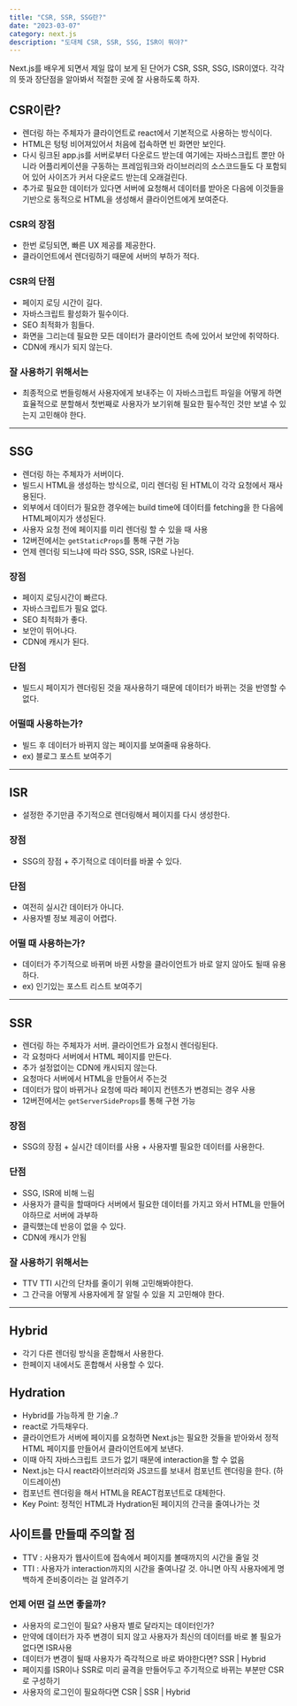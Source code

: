 ```yaml
---
title: "CSR, SSR, SSG란?"
date: "2023-03-07"
category: next.js
description: "도대체 CSR, SSR, SSG, ISR이 뭐야?"
---
```


Next.js를 배우게 되면서 제일 많이 보게 된 단어가 CSR, SSR, SSG, ISR이였다. 각각의 뜻과 장단점을 알아봐서 적절한 곳에 잘 사용하도록 하자.

## CSR이란?

- 렌더링 하는 주체자가 클라이언트로 react에서 기본적으로 사용하는 방식이다.
- HTML은 텅텅 비어져있어서 처음에 접속하면 빈 화면만 보인다.
- 다시 링크된 app.js를 서버로부터 다운로드 받는데 여기에는 자바스크립트 뿐만 아니라 어플리케이션을 구동하는 프레임워크와 라이브러리의 소스코드들도 다 포함되어 있어 사이즈가 커서 다운로드 받는데 오래걸린다.
- 추가로 필요한 데이터가 있다면 서버에 요청해서 데이터를 받아온 다음에 이것들을 기반으로 동적으로 HTML을 생성해서 클라이언트에게 보여준다.

### CSR의 장점

- 한번 로딩되면, 빠른 UX 제공를 제공한다.
- 클라이언트에서 렌더링하기 때문에 서버의 부하가 적다.

### CSR의 단점

- 페이지 로딩 시간이 길다.
- 자바스크립트 활성화가 필수이다.
- SEO 최적화가 힘들다.
- 화면을 그리는데 필요한 모든 데이터가 클라이언트 측에 있어서 보안에 취약하다.
- CDN에 캐시가 되지 않는다.

### 잘 사용하기 위해서는

- 최종적으로 번들링해서 사용자에게 보내주는 이 자바스크립트 파일을 어떻게 하면 효율적으로 분할해서 첫번째로 사용자가 보기위해 필요한 필수적인 것만 보낼 수 있는지 고민해야 한다.

---

## SSG

- 렌더링 하는 주체자가 서버이다.
- 빌드시 HTML을 생성하는 방식으로, 미리 렌더링 된 HTML이 각각 요청에서 재사용된다.
- 외부에서 데이터가 필요한 경우에는 build time에 데이터를 fetching을 한 다음에 HTML페이지가 생성된다.
- 사용자 요청 전에 페이지를 미리 렌더링 할 수 있을 때 사용
- 12버전에서는 `getStaticProps`를 통해 구현 가능
- 언제 렌더링 되느냐에 따라 SSG, SSR, ISR로 나뉜다.

### 장점

- 페이지 로딩시간이 빠르다.
- 자바스크립트가 필요 없다.
- SEO 최적화가 좋다.
- 보안이 뛰어나다.
- CDN에 캐시가 된다.

### 단점

- 빌드시 페이지가 렌더링된 것을 재사용하기 때문에 데이터가 바뀌는 것을 반영할 수 없다.

### 어떨때 사용하는가?

- 빌드 후 데이터가 바뀌지 않는 페이지를 보여줄때 유용하다.
- ex) 블로그 포스트 보여주기

---

## ISR

- 설정한 주기만큼 주기적으로 렌더링해서 페이지를 다시 생성한다.

### 장점

- SSG의 장점 + 주기적으로 데이터를 바꿀 수 있다.

### 단점

- 여전히 실시간 데이터가 아니다.
- 사용자별 정보 제공이 어렵다.

### 어떨 때 사용하는가?

- 데이터가 주기적으로 바뀌며 바뀐 사항을 클라이언트가 바로 알지 않아도 될때 유용하다.
- ex) 인기있는 포스트 리스트 보여주기

---

## SSR

- 렌더링 하는 주체자가 서버. 클라이언트가 요청시 렌더링된다.
- 각 요청마다 서버에서 HTML 페이지를 만든다.
- 추가 설정없이는 CDN에 캐시되지 않는다.
- 요청마다 서버에서 HTML을 만들어서 주는것
- 데이터가 많이 바뀌거나 요청에 따라 페이지 컨텐츠가 변경되는 경우 사용
- 12버전에서는 `getServerSideProps`를 통해 구현 가능

### 장점

- SSG의 장점 + 실시간 데이터를 사용 + 사용자별 필요한 데이터를 사용한다.

### 단점

- SSG, ISR에 비해 느림
- 사용자가 클릭을 할때마다 서버에서 필요한 데이터를 가지고 와서 HTML을 만들어야하므로 서버에 과부하
- 클릭했는데 반응이 없을 수 있다.
- CDN에 캐시가 안됨

### 잘 사용하기 위해서는

- TTV TTI 시간의 단차를 줄이기 위해 고민해봐야한다.
- 그 간극을 어떻게 사용자에게 잘 알릴 수 있을 지 고민해야 한다.

---

## Hybrid

- 각기 다른 렌더링 방식을 혼합해서 사용한다.
- 한페이지 내에서도 혼합해서 사용할 수 있다.

## Hydration

- Hybrid를 가능하게 한 기술..?
- react로 가득채우다.
- 클라이언트가 서버에 페이지를 요청하면 Next.js는 필요한 것들을 받아와서 정적 HTML 페이지를 만들어서 클라이언트에게 보낸다.
- 이때 아직 자바스크립트 코드가 없기 때문에 interaction을 할 수 없음
- Next.js는 다시 react라이브러리와 JS코드를 보내서 컴포넌트 렌더링을 한다. (하이드레이션)
- 컴포넌트 렌더링을 해서 HTML을 REACT컴포넌트로 대체한다.
- Key Point: 정적인 HTML과 Hydration된 페이지의 간극을 줄여나가는 것

## 사이트를 만들때 주의할 점

- TTV : 사용자가 웹사이트에 접속에서 페이지를 볼때까지의 시간을 줄일 것
- TTI : 사용자가 interaction까지의 시간을 줄여나갈 것. 아니면 아직 사용자에게 명백하게 준비중이라는 걸 알려주기

### 언제 어떤 걸 쓰면 좋을까?

- 사용자의 로그인이 필요? 사용자 별로 달라지는 데이터인가?
- 만약에 데이터가 자주 변경이 되지 않고 사용자가 최신의 데이터를 바로 볼 필요가 없다면 ISR사용
- 데이터가 변경이 될때 사용자가 즉각적으로 바로 봐야한다면? SSR | Hybrid
- 페이지를 ISR이나 SSR로 미리 골격을 만들어두고 주기적으로 바뀌는 부분만 CSR로 구성하기
- 사용자의 로그인이 필요하다면 CSR | SSR | Hybrid
